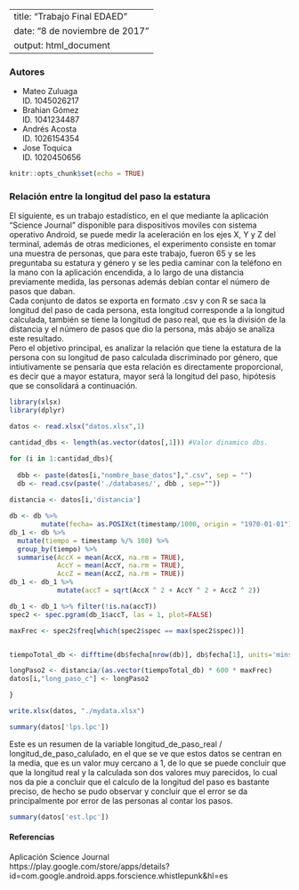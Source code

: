 
---
title: "Trabajo Final EDAED"
date: "8 de noviembre de 2017"
output: html_document
---
<h3>Autores</h3>
<ul>
  <li>Mateo Zuluaga <br> ID. 1045026217</li>
  <li>Brahian Gómez <br> ID. 1041234487</li>
  <li>Andrés Acosta <br> ID. 1026154354</li>
  <li>Jose Toquica <br> ID. 1020450656</li>
</ul>
```r
knitr::opts_chunk$set(echo = TRUE)
```
<h3>
Relación entre la longitud del paso la estatura
</h3>

<p>
El siguiente, es un trabajo estadístico, en el que mediante la aplicación "Science Journal" disponible para dispositivos moviles con sistema operativo Android, se puede medir la aceleración en los ejes X, Y y Z del terminal, además de otras mediciones, el experimento consiste en tomar una muestra de personas, que para este trabajo, fueron 65 y se les preguntaba su estatura y género y se les pedia caminar con la teléfono en la mano con la aplicación encendida, a lo largo de una distancia previamente medida, las personas además debían contar el número de pasos que daban.</br>Cada conjunto de datos se exporta en formato .csv y con R se saca la longitud del paso de cada persona, esta longitud corresponde a la longitud calculada, también se tiene la longitud de paso real, que es la división de la distancia y el número de pasos que dio la persona, más abájo se analiza este resultado.</br>
Pero el objetivo principal, es analizar la relación que tiene la estatura de la persona con su longitud de paso calculada discriminado por género, que intiutivamente se pensaría que esta relación es directamente proporcional, es decir que a mayor estatura, mayor será la longitud del paso, hipótesis que se consolidará a continuación.
</p>

```r
library(xlsx)
library(dplyr)

datos <- read.xlsx("datos.xlsx",1)

cantidad_dbs <- length(as.vector(datos[,1])) #Valor dinamico dbs.

for (i in 1:cantidad_dbs){
  
  dbb <- paste(datos[i,"nombre_base_datos"],".csv", sep = "")
  db <- read.csv(paste('./databases/', dbb , sep=""))
  
distancia <- datos[i,'distancia']

db <- db %>%
        mutate(fecha= as.POSIXct(timestamp/1000, origin = "1970-01-01"))
db_1 <- db %>%
  mutate(tiempo = timestamp %/% 100) %>%
  group_by(tiempo) %>%
  summarise(AccX = mean(AccX, na.rm = TRUE),
            AccY = mean(AccY, na.rm = TRUE),
            AccZ = mean(AccZ, na.rm = TRUE))
db_1 <- db_1 %>%
            mutate(accT = sqrt(AccX ^ 2 + AccY ^ 2 + AccZ ^ 2))

db_1 <- db_1 %>% filter(!is.na(accT))
spec2 <- spec.pgram(db_1$accT, las = 1, plot=FALSE)

maxFrec <- spec2$freq[which(spec2$spec == max(spec2$spec))]


tiempoTotal_db <- difftime(db$fecha[nrow(db)], db$fecha[1], units='mins')

longPaso2 <- distancia/(as.vector(tiempoTotal_db) * 600 * maxFrec)
datos[i,"long_paso_c"] <- longPaso2

}

write.xlsx(datos, "./mydata.xlsx")

```
```r
summary(datos['lps.lpc'])
```
<p>
Este es un resumen de la variable longitud_de_paso_real / longitud_de_paso_calulado, en el que se ve que estos datos se centran en la media, que es un valor muy cercano a 1, de lo que se puede concluir que que la longitud real y la calculada son dos valores muy parecidos, lo cual nos da pie a concluir que el calculo de la longitud del paso es bastante preciso, de hecho se pudo observar y concluir que el error se da principalmente por error de las personas al contar los pasos.
</p>
```r
summary(datos['est.lpc'])
```


<h4>
Referencias
</h4>
<p>
Aplicación Science Journal </br> https://play.google.com/store/apps/details?id=com.google.android.apps.forscience.whistlepunk&hl=es
</p>


